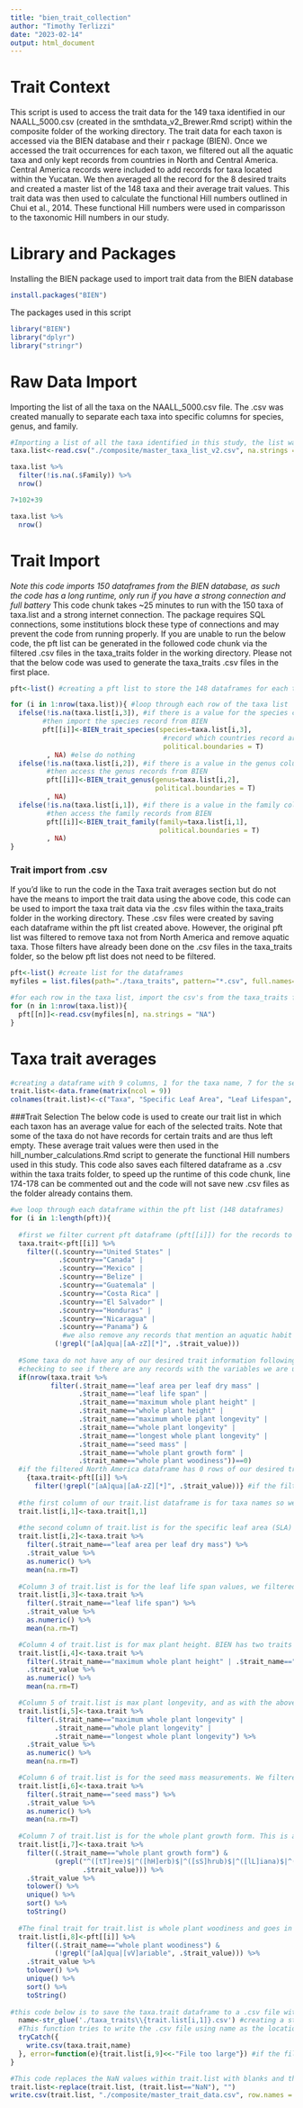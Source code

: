 ---
title: "bien_trait_collection"
author: "Timothy Terlizzi"
date: "2023-02-14"
output: html_document
---
# Trait Context
This script is used to access the trait data for the 149 taxa identified in our NAALL_5000.csv (created in the smthdata_v2_Brewer.Rmd script) within the composite folder of the working directory. The trait data for each taxon is accessed via the BIEN database and their r package (BIEN). Once we accessed the trait occurrences for each taxon, we filtered out all the aquatic taxa and only kept records from countries in North and Central America. Central America records were included to add records for taxa located within the Yucatan. We then averaged all the record for the 8 desired traits and created a master list of the 148 taxa and their average trait values. This trait data was then used to calculate the functional Hill numbers outlined in Chui et al., 2014. These functional Hill numbers were used in comparisson to the taxonomic Hill numbers in our study. 

# Library and Packages
Installing the BIEN package used to import trait data from the BIEN database
```{r}
install.packages("BIEN")
```

The packages used in this script
```{r}
library("BIEN")
library("dplyr")
library("stringr")
```

# Raw Data Import
Importing the list of all the taxa on the NAALL_5000.csv file. The .csv was created manually to separate each taxa into specific columns for species, genus, and family. 
```{r}
#Importing a list of all the taxa identified in this study, the list was created by compiling the taxa identified in each site within the rawdata folder in the working directory
taxa.list<-read.csv("./composite/master_taxa_list_v2.csv", na.strings = "")

taxa.list %>%
  filter(!is.na(.$Family)) %>%
  nrow()

7+102+39

taxa.list %>%
  nrow()
```

# Trait Import
*Note this code imports 150 dataframes from the BIEN database, as such the code has a long runtime, only run if you have a strong connection and full battery* This code chunk takes ~25 minutes to run with the 150 taxa of taxa.list and a strong internet connection. The package requires SQL connections, some institutions block these type of connections and may prevent the code from running properly. If you are unable to run the below code, the pft list can be generated in the followed code chunk via the filtered .csv files in the taxa_traits folder in the working directory. Please not that the below code was used to generate the taxa_traits .csv files in the first place. 
```{r eval=FALSE, include=FALSE}
pft<-list() #creating a pft list to store the 148 dataframes for each taxon

for (i in 1:nrow(taxa.list)){ #loop through each row of the taxa list
  ifelse(!is.na(taxa.list[i,3]), #if there is a value for the species column
        #then import the species record from BIEN
        pft[[i]]<-BIEN_trait_species(species=taxa.list[i,3],
                                      #record which countries record are from for future filtering
                                      political.boundaries = T) 
         , NA) #else do nothing
  ifelse(!is.na(taxa.list[i,2]), #if there is a value in the genus column
         #then access the genus records from BIEN
         pft[[i]]<-BIEN_trait_genus(genus=taxa.list[i,2],
                                    political.boundaries = T)
         , NA)
  ifelse(!is.na(taxa.list[i,1]), #if there is a value in the family column
         #then access the family records from BIEN
         pft[[i]]<-BIEN_trait_family(family=taxa.list[i,1],
                                     political.boundaries = T)
         , NA)
}
```

### Trait import from .csv
If you'd like to run the code in the Taxa trait averages section but do not have the means to import the trait data using the above code, this code can be used to import the taxa trait data via the .csv files within the taxa_traits folder in the working directory. These .csv files were created by saving each dataframe within the pft list created above. However, the original pft list was filtered to remove taxa not from North America and remove aquatic taxa. Those filters have already been done on the .csv files in the taxa_traits folder, so the below pft list does not need to be filtered. 
```{r eval=FALSE, include=FALSE}
pft<-list() #create list for the dataframes
myfiles = list.files(path="./taxa_traits", pattern="*.csv", full.names=TRUE) #store the names of all of the .csv files within the taxa_traits folder in the working directory

#for each row in the taxa list, import the csv's from the taxa_traits folder
for (n in 1:nrow(taxa.list)){
  pft[[n]]<-read.csv(myfiles[n], na.strings = "NA") 
}
```

# Taxa trait averages
```{r warning=FALSE}
#creating a dataframe with 9 columns, 1 for the taxa name, 7 for the selected traits we used in our study, and 1 (Error column) for recording if the datasheets are too large to save as a .csv in the taxa_traits folder in the working directory
trait.list<-data.frame(matrix(ncol = 9))
colnames(trait.list)<-c("Taxa", "Specific Leaf Area", "Leaf Lifespan", "Max Plant Height", "Max Plant Longevity", "Seed Mass", "Whole Plant Growth Form", "Whole Plant Woodiness", "Error" )
```

###Trait Selection 
The below code is used to create our trait list in which each taxon has an average value for each of the selected traits. Note that some of the taxa do not have records for certain traits and are thus left empty. These average trait values were then used in the hill_number_calculations.Rmd script to generate the functional Hill numbers used in this study. This code also saves each filtered dataframe as a .csv within the taxa traits folder, to speed up the runtime of this code chunk, line 174-178 can be commented out and the code will not save new .csv files as the folder already contains them. 
```{r}
#we loop through each dataframe within the pft list (148 dataframes)
for (i in 1:length(pft)){
  
  #first we filter current pft dataframe (pft[[i]]) for the records to only include occurrences collected in a country in either North or Central America and store it as a single dataframe called taxa.trait, the taxa.trait dataframe is replaced with a new taxon each iteration of the loop
  taxa.trait<-pft[[i]] %>%
    filter((.$country=="United States" | 
            .$country=="Canada" | 
            .$country=="Mexico" | 
            .$country=="Belize" | 
            .$country=="Guatemala" |
            .$country=="Costa Rica" |
            .$country=="El Salvador" |
            .$country=="Honduras" |
            .$country=="Nicaragua" |
            .$country=="Panama") & 
             #we also remove any records that mention an aquatic habit or have an * following any letter, this is so our later list of growth forms does not include words with * following. 
           (!grepl("[aA]qua|[aA-zZ][*]", .$trait_value)))
  
  #Some taxa do not have any of our desired trait information following being filtered so we decided to use their global data if that is the case
  #checking to see if there are any records with the variables we are using
  if(nrow(taxa.trait %>% 
          filter(.$trait_name=="leaf area per leaf dry mass" |
                 .$trait_name=="leaf life span" |
                 .$trait_name=="maximum whole plant height" | 
                 .$trait_name=="whole plant height" | 
                 .$trait_name=="maximum whole plant longevity" | 
                 .$trait_name=="whole plant longevity" | 
                 .$trait_name=="longest whole plant longevity" | 
                 .$trait_name=="seed mass" | 
                 .$trait_name=="whole plant growth form" |
                 .$trait_name=="whole plant woodiness"))==0)
  #if the filtered North America dataframe has 0 rows of our desired traits, then we use the original global record and just filter our aquatic record and the records with '*'
    {taxa.trait<-pft[[i]] %>% 
      filter(!grepl("[aA]qua|[aA-zZ][*]", .$trait_value))} #if the filtered record does have rows, then we leave it as is and move on to averaging the trait data
  
  #the first column of our trait.list dataframe is for taxa names so we take the first row and column of the taxa.trait dataframe (the taxa name) and store it
  trait.list[i,1]<-taxa.trait[1,1]
  
  #the second column of trait.list is for the specific leaf area (SLA) measurements. We filter taxa.trait for only the records of 'leaf area per leaf dry mass' aka SLA and average all of the recorded values and store in column 2 of trait.list
  trait.list[i,2]<-taxa.trait %>%
    filter(.$trait_name=="leaf area per leaf dry mass") %>%
    .$trait_value %>%
    as.numeric() %>%
    mean(na.rm=T)
  
  #Column 3 of trait.list is for the leaf life span values, we filtered taxa.trait for all the records of leaf life span measurements and averaged all the values together
  trait.list[i,3]<-taxa.trait %>%
    filter(.$trait_name=="leaf life span") %>%
    .$trait_value %>%
    as.numeric() %>%
    mean(na.rm=T)

  #Column 4 of trait.list is for max plant height. BIEN has two traits that play a role in this measurement: 'maximum whole plant height' & 'whole plant height,' we searched for records with either measurement and then averaged them all together to get an average plant height
  trait.list[i,4]<-taxa.trait %>%
    filter(.$trait_name=="maximum whole plant height" | .$trait_name=="whole plant height") %>%
    .$trait_value %>%
    as.numeric() %>%
    mean(na.rm=T)

  #Column 5 of trait.list is max plant longevity, and as with the above trait, BIEN has 3 traits that could fall under this category: 'maximum whole plant longevity,' 'whole plant longevity,' and 'longest whole plant longevity.' We filtered for records of any of the three and averaged the values all together to be stored within trait.list
  trait.list[i,5]<-taxa.trait %>%
    filter(.$trait_name=="maximum whole plant longevity" | 
           .$trait_name=="whole plant longevity" | 
           .$trait_name=="longest whole plant longevity") %>%
    .$trait_value %>%
    as.numeric() %>%
    mean(na.rm=T)

  #Column 6 of trait.list is for the seed mass measurements. We filtered taxa.trait for only records of seed mass and averaged the measurements together.
  trait.list[i,6]<-taxa.trait %>%
    filter(.$trait_name=="seed mass") %>%
    .$trait_value %>% 
    as.numeric() %>%
    mean(na.rm=T)
   
  #Column 7 of trait.list is for the whole plant growth form. This is a discreet variable where all others have been continuous. Rather than average the trait, we create a string of all the possible growth forms the taxon could have. To do this we filter for all the records of while plant growth form, but using a regular expression, we only include the growth forms: tree, herb, shrub, liana, vine, and parasite. *Note the inclusion of ^()$ around the words indicates that growth forms like 'treelike' or 'climbing vine' are also excluded.* All other growth forms are not used. Then we bring all the results to lower case and sort the unique values alphabetically before finally creating a string of all the possible growth forms.  
  trait.list[i,7]<-taxa.trait %>%
    filter((.$trait_name=="whole plant growth form") & 
           (grepl("^([tT]ree)$|^([hH]erb)$|^([sS]hrub)$|^([lL]iana)$|^([vV]ine)$|^([pP]arasite)$", 
                  .$trait_value))) %>%
    .$trait_value %>%
    tolower() %>%
    unique() %>%
    sort() %>%
    toString()
    
  #The final trait for trait.list is whole plant woodiness and goes in column 9. Like the above growth form, this is a discreet variable with three possible values: herbaceous, woody, or variable. No record from North America for any of our taxa contained measurements of woodiness, so rather than using the filtered taxa.trait dataframe, we use the original pft[[i]] global record. We filter pft for only records of whole plant woodiness and remove the aquatics as well as the records of variable woodiness. We removed variable because some records have both woody and herbaceous values which we interpret to be redundant with variable values. As with growth form the filtered values are brought to lowercase and the unique values are sorted alphabetically and made into a string
  trait.list[i,8]<-pft[[i]] %>%
    filter((.$trait_name=="whole plant woodiness") & 
           (!grepl("[aA]qua|[vV]ariable", .$trait_value))) %>%
    .$trait_value %>%
    tolower() %>%
    unique() %>%
    sort() %>%
    toString()
  
#this code below is to save the taxa.trait dataframe to a .csv file within the taxa_traits folder of the working directory.
  name<-str_glue('./taxa_traits\\{trait.list[i,1]}.csv') #creating a string of the location of the taxa_traits folder and the name of the taxa to be saved as a .csv
  #This function tries to write the .csv file using name as the location and filename and taxa.trait as the data, however as some of the records, for example: Pinus, are very large they may not be able to be saved as a .csv file, if that is the case the error function occurs
  tryCatch({
    write.csv(taxa.trait,name)
  }, error=function(e){trait.list[i,9]<<-"File too large"}) #if the file is too large to be saved, this records in trait.list column 9 that the file was too large, we know it was unable to be saved as a .csv. In the case of this data, all of the taxa were able to be saved as .csv files but if different filters are applied, that may not be the case.
}

#This code replaces the NaN values within trait.list with blanks and then saves the dataframe as a .csv within the composite folder of the working directory. This .csv file is what is used in the hill_number_calculations.Rmd file along with the smooth pollen percentages from NAALL_5000.csv to calculate the functional Hill numbers used in the study
trait.list<-replace(trait.list, (trait.list=="NaN"), "")
write.csv(trait.list, "./composite/master_trait_data.csv", row.names = F, na = "")
```
